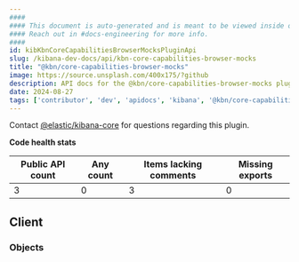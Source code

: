 ```yaml
---
####
#### This document is auto-generated and is meant to be viewed inside our experimental, new docs system.
#### Reach out in #docs-engineering for more info.
####
id: kibKbnCoreCapabilitiesBrowserMocksPluginApi
slug: /kibana-dev-docs/api/kbn-core-capabilities-browser-mocks
title: "@kbn/core-capabilities-browser-mocks"
image: https://source.unsplash.com/400x175/?github
description: API docs for the @kbn/core-capabilities-browser-mocks plugin
date: 2024-08-27
tags: ['contributor', 'dev', 'apidocs', 'kibana', '@kbn/core-capabilities-browser-mocks']
---
```




Contact [@elastic/kibana-core](https://github.com/orgs/elastic/teams/kibana-core) for questions regarding this plugin.

**Code health stats**

| Public API count  | Any count | Items lacking comments | Missing exports |
|-------------------|-----------|------------------------|-----------------|
| 3 | 0 | 3 | 0 |

## Client

### Objects
<DocDefinitionList data={kbnCoreCapabilitiesBrowserMocksObj.client.objects}/>

